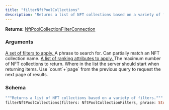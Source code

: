 ```yaml
---
title: "filterNftPoolCollections"
description: "Returns a list of NFT collections based on a variety of filters."
---
```


**Returns:** [NftPoolCollectionFilterConnection](/api-reference/types/nftpoolcollectionfilterconnection)

### Arguments

<a href="/api-reference/types/nftpoolcollectionfilters">
  <ResponseField name="filters" type="NftPoolCollectionFilters">
    A set of filters to apply.
  </ResponseField>
</a>

<ResponseField name="phrase" type="String">
  A phrase to search for. Can partially match an NFT collection name.
</ResponseField>

<a href="/api-reference/types/nftpoolcollectionranking">
  <ResponseField name="rankings" type="[NftPoolCollectionRanking]">
    A list of ranking attributes to apply.
  </ResponseField>
</a>

<ResponseField name="limit" type="Int">
  The maximum number of NFT collections to return.
</ResponseField>

<ResponseField name="offset" type="Int">
  Where in the list the server should start when returning items. Use `count`+`page` from the previous query to request the next page of results.
</ResponseField>

### Schema


```graphql 
"""Returns a list of NFT collections based on a variety of filters."""
filterNftPoolCollections(filters: NftPoolCollectionFilters, phrase: String, rankings: [NftPoolCollectionRanking], limit: Int, offset: Int): NftPoolCollectionFilterConnection
```
